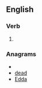 ==English==

===Verb===
{{infl|en|verb}}

# {{obsolete spelling of|[[add]]}}

===Anagrams===
* {{alphagram|adde}}
* [[dead#English|dead]]
* [[Edda#English|Edda]]
